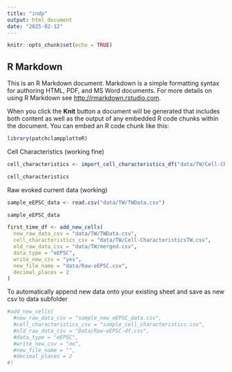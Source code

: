 ```yaml
---
title: "indp"
output: html_document
date: "2025-02-12"
---
```


```r
knitr::opts_chunk$set(echo = TRUE)
```

## R Markdown

This is an R Markdown document. Markdown is a simple formatting syntax for authoring HTML, PDF, and MS Word documents. For more details on using R Markdown see <http://rmarkdown.rstudio.com>.

When you click the **Knit** button a document will be generated that includes both content as well as the output of any embedded R code chunks within the document. You can embed an R code chunk like this:

```r
library(patchclampplotteR)
```

Cell Characteristics (working fine)
```r
cell_characteristics <- import_cell_characteristics_df("data/TW/Cell-CharacteristicsTW.csv")

cell_characteristics
```

Raw evoked current data (working)
```r
sample_eEPSC_data <- read.csv("data/TW/TWData.csv")

sample_eEPSC_data
```
```r
first_time_df <- add_new_cells(
  new_raw_data_csv = "data/TW/TWData.csv",
  cell_characteristics_csv = "data/TW/Cell-CharacteristicsTW.csv",
  old_raw_data_csv = "data/TW/merged.csv",
  data_type = "eEPSC",
  write_new_csv = "yes",
  new_file_name = "data/Raw-eEPSC.csv",
  decimal_places = 2
)
```
To automatically append new data onto your existing sheet and save as new csv to data subfolder
```r
#add_new_cells(
  #new_raw_data_csv = "sample_new_eEPSC_data.csv",
  #cell_characteristics_csv = "sample_cell_characteristics.csv",
  #old_raw_data_csv = "Data/Raw-eEPSC-df.csv",
  #data_type = "eEPSC",
  #write_new_csv = "no",
  #new_file_name = "",
  #decimal_places = 2
#)
```

